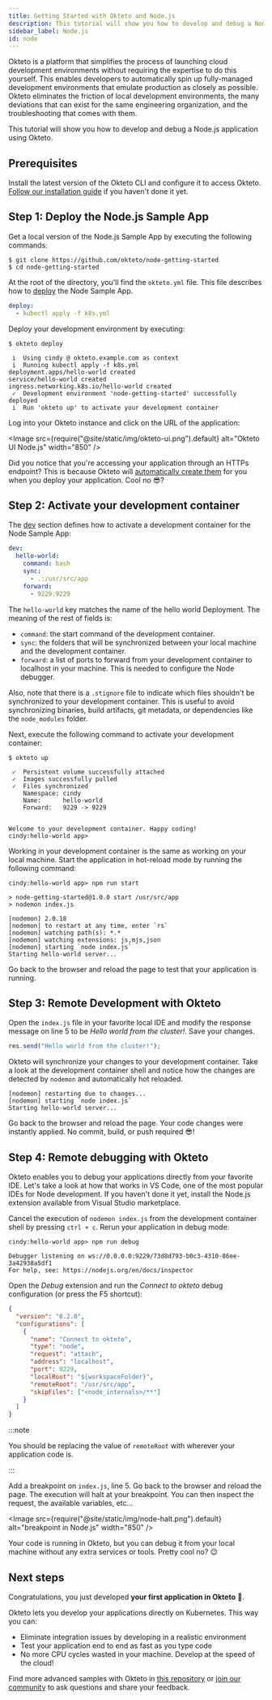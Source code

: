 ```yaml
---
title: Getting Started with Okteto and Node.js
description: This tutorial will show you how to develop and debug a Node.js application using Okteto
sidebar_label: Node.js
id: node
---
```



Okteto is a platform that simplifies the process of launching cloud development environments without requiring the expertise to do this yourself. This enables developers to automatically spin up fully-managed development environments that emulate production as closely as possible. Okteto eliminates the friction of local development environments, the many deviations that can exist for the same engineering organization, and the troubleshooting that comes with them.

This tutorial will show you how to develop and debug a Node.js application using Okteto.

## Prerequisites

Install the latest version of the Okteto CLI and configure it to access Okteto. [Follow our installation guide](get-started/install-okteto-cli.mdx) if you haven't done it yet.

## Step 1: Deploy the Node.js Sample App

Get a local version of the Node.js Sample App by executing the following commands:

```console
$ git clone https://github.com/okteto/node-getting-started
$ cd node-getting-started
```

At the root of the directory, you'll find the `okteto.yml` file. This file describes how to [deploy](reference/okteto-manifest.mdx#deploy-string-optional) the Node Sample App.

```yaml
deploy:
  - kubectl apply -f k8s.yml
```

Deploy your development environment by executing:

```console
$ okteto deploy
```

```console
 i  Using cindy @ okteto.example.com as context
 i  Running kubectl apply -f k8s.yml
deployment.apps/hello-world created
service/hello-world created
ingress.networking.k8s.io/hello-world created
 ✓  Development environment 'node-getting-started' successfully deployed
 i  Run 'okteto up' to activate your development container
```

Log into your Okteto instance and click on the URL of the application:

<Image
  src={require("@site/static/img/okteto-ui.png").default}
  alt="Okteto UI Node.js"
  width="850"
/>

Did you notice that you're accessing your application through an HTTPs endpoint? This is because Okteto will [automatically create them](core/endpoints/automatic-ssl.mdx) for you when you deploy your application. Cool no 😎?

## Step 2: Activate your development container

The [dev](reference/okteto-manifest.mdx#dev-object-optional) section defines how to activate a development container for the Node Sample App:

```yaml
dev:
  hello-world:
    command: bash
    sync:
      - .:/usr/src/app
    forward:
      - 9229:9229
```

The `hello-world` key matches the name of the hello world Deployment. The meaning of the rest of fields is:

- `command`: the start command of the development container.
- `sync`: the folders that will be synchronized between your local machine and the development container.
- `forward`: a list of ports to forward from your development container to localhost in your machine. This is needed to configure the Node debugger.

Also, note that there is a `.stignore` file to indicate which files shouldn't be synchronized to your development container.
This is useful to avoid synchronizing binaries, build artifacts, git metadata, or dependencies like the `node_modules` folder.

Next, execute the following command to activate your development container:

```console
$ okteto up
```

```console
 ✓  Persistent volume successfully attached
 ✓  Images successfully pulled
 ✓  Files synchronized
    Namespace: cindy
    Name:      hello-world
    Forward:   9229 -> 9229


Welcome to your development container. Happy coding!
cindy:hello-world app>
```

Working in your development container is the same as working on your local machine.
Start the application in hot-reload mode by running the following command:

```console
cindy:hello-world app> npm run start
```

```console
> node-getting-started@1.0.0 start /usr/src/app
> nodemon index.js

[nodemon] 2.0.18
[nodemon] to restart at any time, enter `rs`
[nodemon] watching path(s): *.*
[nodemon] watching extensions: js,mjs,json
[nodemon] starting `node index.js`
Starting hello-world server...
```

Go back to the browser and reload the page to test that your application is running.

## Step 3: Remote Development with Okteto

Open the `index.js` file in your favorite local IDE and modify the response message on line 5 to be _Hello world from the cluster!_. Save your changes.

```javascript
res.send("Hello world from the cluster!");
```

Okteto will synchronize your changes to your development container.
Take a look at the development container shell and notice how the changes are detected by `nodemon` and automatically hot reloaded.

```console
[nodemon] restarting due to changes...
[nodemon] starting `node index.js`
Starting hello-world server...
```

Go back to the browser and reload the page. Your code changes were instantly applied. No commit, build, or push required 😎!

## Step 4: Remote debugging with Okteto

Okteto enables you to debug your applications directly from your favorite IDE.
Let's take a look at how that works in VS Code, one of the most popular IDEs for Node development.
If you haven't done it yet, install the Node.js extension available from Visual Studio marketplace.

Cancel the execution of `nodemon index.js` from the development container shell by pressing `ctrl + c`.
Rerun your application in debug mode:

```console
cindy:hello-world app> npm run debug
```

```console
Debugger listening on ws://0.0.0.0:9229/73d8d793-b0c3-4310-86ee-3a42938a5df1
For help, see: https://nodejs.org/en/docs/inspector
```

Open the _Debug_ extension and run the _Connect to okteto_ debug configuration (or press the F5 shortcut):

```json
{
  "version": "0.2.0",
  "configurations": [
    {
      "name": "Connect to okteto",
      "type": "node",
      "request": "attach",
      "address": "localhost",
      "port": 9229,
      "localRoot": "${workspaceFolder}",
      "remoteRoot": "/usr/src/app",
      "skipFiles": ["<node_internals>/**"]
    }
  ]
}
```

:::note

You should be replacing the value of `remoteRoot` with wherever your application code is.

:::

Add a breakpoint on `index.js`, line 5. Go back to the browser and reload the page.
The execution will halt at your breakpoint. You can then inspect the request, the available variables, etc...

<Image
  src={require("@site/static/img/node-halt.png").default}
  alt="breakpoint in Node.js"
  width="850"
/>

Your code is running in Okteto, but you can debug it from your local machine without any extra services or tools.
Pretty cool no? 😉

## Next steps

Congratulations, you just developed **your first application in Okteto** 🚀.

Okteto lets you develop your applications directly on Kubernetes. This way you can:

- Eliminate integration issues by developing in a realistic environment
- Test your application end to end as fast as you type code
- No more CPU cycles wasted in your machine. Develop at the speed of the cloud!

Find more advanced samples with Okteto in [this repository](https://github.com/okteto/samples) or [join our community](https://community.okteto.com) to ask questions and share your feedback.
